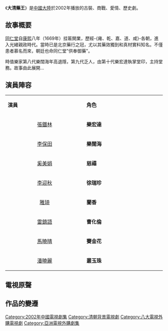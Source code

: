 {{unreferenced|time=2014-03-14T11:05:24+00:00}}
{{电视节目信息框
| 名称 = 大清藥王
| 图片 = 
| 图说 = 
| 分类 = 古裝、商戰、愛情、歷史
| 標語 = 
| 原创者 = 《同仁堂》
| 编剧 = [[楊曉雄|楊曉雄]]、[[張永和|張永和]]
| 导演 =[[韓剛|韓剛]] 
| 演出 = [[張鐵林|張鐵林]]、[[李保田|李保田]]
| 配音 = 
| 旁白 = 
| 片头曲 = 正氣撐天地
| 演唱  = [[韓磊|韓磊]]
| 片尾曲 = 紅顏
| 演唱2 = [[葉凡|葉凡]]
| 插曲 =
| 宣传曲 = 
| 国家 = {{CHN}}
| 语言 = [[普通话|普通话]]
| 字幕 = 中文
| 季数 = 
| 集數 = 22集
| 每集列表 = 
| 制片人 = 
| 执行制片 = 
| 制作公司 = 
| 拍摄地 = 
| 摄像 = 
| 每集長 = 45分鐘
| 首播国家 = {{CHN}} 
| 电视网 = 
| 集數0 = 
| 视频制式 =
| 音频制式 =
| 开始 = 2002年
| 结束 =  
| 前作 = 
| 续作 =  
| 相关剧集 = 
| 官方网站 = 
}}
《'''大清藥王'''》是[[中國大陸|中國大陸]]於2002年播放的古裝、商戰、愛情、歷史劇。

== 故事概要 ==
[[同仁堂|同仁堂]]自[[康熙|康熙]]八年（1669年）挂匾開業，歷經-{雍、乾、嘉、道、咸}-各朝，進入光緒親政時代。當時已是北京藥行之冠，尤以其藥效獨到和真材實料知名。不僅患者慕名而來，朝廷也命同仁堂"供奉御藥"。

時值樂家第八代樂闊海年高退隱，第九代乏人，由第十代樂宏達執掌堂印，主持堂務。故事由此展開...

== 演員陣容 ==
{| class="wikitable" style="width:70%"
|-  style="background:cornflowerblue; color:snow; text-align:center;"
|style="width:10%"|'''演員'''||style="width:10%"|'''角色''' 
|-
|<center>[[張鐵林|張鐵林]] || '''樂宏達'''
|-
|<center>[[李保田|李保田]] || '''樂闊海'''
|-
|<center>[[奚美娟|奚美娟]] || '''慈禧'''
|-
|<center>[[李迎秋|李迎秋]] || '''徐瑞珍'''
|-
|<center>[[雅琦|雅琦]] || '''蘭香'''
|-
|<center>[[雷鎮語|雷鎮語]] || '''曹化倫'''
|-
|<center>[[馬曉晴|馬曉晴]] || '''賽金花'''
|-
|<center>[[潘曉麗|潘曉麗]] || '''叢玉珠'''
|}

==電視原聲==
{{tracklist
| collapsed       = 
| headline        = 
| extra_column    = 演唱
| total_length    = 
| all_writing     = 
| all_lyrics      = 
| all_music       =
| title1          = 正氣撐天地
| note1           = 片頭曲
| lyrics1         = 宋小明
| music1          = 王黎光
| extra1          = [[韓磊|韓磊]]
| length1         = 
| title2          = 紅顏
| note2           = 片尾曲
| lyrics2        =  宋小明
| music2          = 王黎光
| extra2          = [[葉凡|葉凡]]
| length2         = 
}}

== 作品的變遷 ==
{{電視節目的變遷
|電視台={{TWN}} [[八大第一台|八大第一台]]
|播放檔次=週一至五 20:00 - 21:00
|節目名稱=大清藥王<br />(2014.11.13 - 2014.12.12)
|上一節目=[[十月圍城_(電視劇)|十月圍城]] <br />(2014.10.08 - 2014.11.12)
|下一節目=[[愛像火花|愛像火花]](21:00-22:00)<br/>(2014.11.13 - 2014.12.22)<br/>(12/15起20:00-22:00)
-------------------
[[愛情悠悠藥草香|藥草世家]](20:00-22:00)<br/>(2014.12.23 - 2015.)
}}

{{2002年中國大陸古裝/民初電視劇}}
[[Category:2002年中國電視劇集|Category:2002年中國電視劇集]]
[[Category:清朝背景電視劇|Category:清朝背景電視劇]]
[[Category:八大電視外購電視劇|Category:八大電視外購電視劇]]
[[Category:亞洲電視外購劇集|Category:亞洲電視外購劇集]]